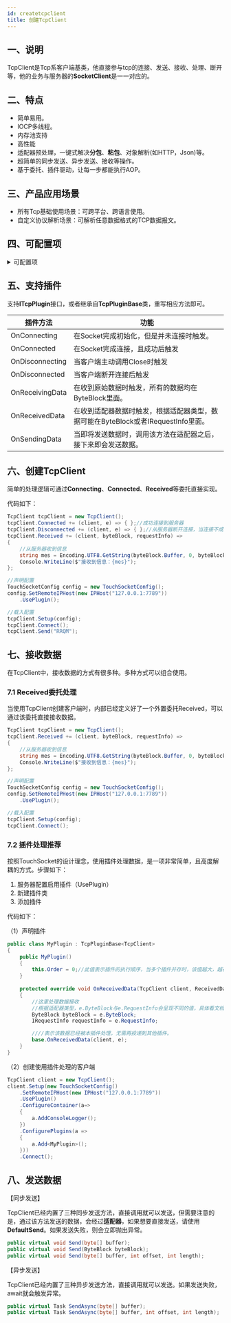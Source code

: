 ```yaml
---
id: createtcpclient
title: 创建TcpClient
---
```



## 一、说明

TcpClient是Tcp系客户端基类，他直接参与tcp的连接、发送、接收、处理、断开等，他的业务与服务器的**SocketClient**是一一对应的。

## 二、特点

- 简单易用。
- IOCP多线程。
- 内存池支持
- 高性能
- 适配器预处理，一键式解决**分包**、**粘包**、对象解析(如HTTP，Json)等。
- 超简单的同步发送、异步发送、接收等操作。
- 基于委托、插件驱动，让每一步都能执行AOP。

## 三、产品应用场景

- 所有Tcp基础使用场景：可跨平台、跨语言使用。
- 自定义协议解析场景：可解析任意数据格式的TCP数据报文。

## 四、可配置项

<details>
<summary>可配置项</summary>
<div>

#### SetBufferLength

发送、接收缓存容量（单位：byte），默认1024×64。设置建议：

1. 如果数据包较小，建议10k左右的值。更加节约内存。
2. 如果数据包较大，例如文件传输等，建议64k，甚至更大的值。
3. 该值虽然无上限，但是一般不要超过1Mb，不然不仅没意义，还很浪费

#### SetMaxPackageSize

数据包最大值（单位：byte），默认1024×1024×10。该值会在适当时间，直接作用DataHandlingAdapter.MaxPackageSize。 

#### SetThreadCount

多线程数量。该值在Auto模式下指示线程池的最少线程数量和IO线程数量。

设置建议：

1. 异步处理接收数据，此时线程数量设置为内核线程左右的值即可。
2. 同步处理接收数据，此时应当考虑两个因素。该操作是否为耗时操作，如果是，则该值在允许范围内，应当设置更可能大的值。如果不是，则设置为内核线程左右的值即可。

#### SetGetDefaultNewID

配置初始ID的分配策略

#### SetListenIPHosts

监听IP和端口号组，可以一次性设置多个地址。 

#### SetServerName
服务器标识名称，无实际使用意义。

#### SetBacklogProperty
Tcp半连接挂起连接队列的最大长度。默认为30 

#### SetMaxCount
最大可连接数，默认为10000 

#### SetReceiveType
接收类型。
- AUTO：自动接收模式。
- None：不投递IO接收申请，用户可通过GetStream，获取到流以后，自己处理接收。注意：连接端不会感知主动断开。

#### UsePlugin
是否启用插件。在启用时或许会带来一点点性能损耗，基本上不是千万数据交互根本不值一提。

#### SetServiceSslOption
Ssl配置，为Null时则不启用。 

#### UseNoDelay
设置Socket的NoDelay属性，默认false。 

#### UseDelaySender
使用延迟发送。众所周知，tcp数据报文为了发送效率，会默认启用**延迟算法**。但是这种设置，只能一定程度的缓解小数据发送效率低的问题，因为它为了保证多线程发送的有序性，在send函数中设置了线程同步，所以说，每调用一次send，实际上都是巨大的性能消耗（此处用iocp发送亦然）。所以，要解决该问题， 最终还是要将小数据，组合成大数据，这样才能更高效率的发送。所以，DelaySender正是负责此类工作的。

使用DelaySender，会一定程度的降低发送的及时性，但是降低程度并不高，简单来说：
1. 如果一个包大于512kb，则不会延迟，直接发送。
2. 如果发送第一个包，与第二个包的时间间隔小于一个线程池线程调度的时间（这个时间极短，一般来说会在10**微秒**左右），则会将这两个包压缩为一个包发送。
 
#### UseReuseAddress
启用端口复用。该配置可在服务器、或客户端在监听端口时，运行监听同一个端口。可以一定程度缓解端口来不及释放的问题。

#### SetRemoteIPHost

链接到的远程IPHost，支持域名。支持类型：
1. 使用IP&Port，传入形如：127.0.0.1:7789的字符串即可。
2. 使用域名，必须包含协议类型，形如：http://baidu.com或者https://baidu.com:80

#### SetClientSslOption
客户端Ssl配置，为Null时则不启用。
注意，当RemoteIPHost使用https、wss的域名时，该配置会使用系统默认配置生效。

#### SetKeepAliveValue
为Socket设置的属性。
注意：该配置仅在window平台生效。

#### SetBindIPHost
绑定端口。
- 在UdpSessionBase中表示本地监听地址
- 在TcpClient中表示固定客户端端口号。

#### UseDelaySender
使用延迟发送。众所周知，tcp数据报文为了发送效率，会默认启用延迟算法。但是这种设置，只能一定程度的缓解小数据发送效率低的问题，因为它为了保证多线程发送的有序性，在send函数中设置了线程同步，所以说，每调用一次send，实际上都是巨大的性能消耗（此处用iocp发送亦然）。所以，要解决该问题， 最终还是要将小数据，组合成大数据，这样才能更高效率的发送。所以，DelaySender正是负责此类工作的。

使用DelaySender，会一定程度的降低发送的及时性，但是降低程度并不高，简单来说：

如果一个包大于512kb，则不会延迟，直接发送。
如果发送第一个包，与第二个包的时间间隔小于一个线程池线程调度的时间（这个时间极短，一般来说会在10微秒左右），则会将这两个包压缩为一个包发送。

#### UseNoDelay
设置Socket的NoDelay属性，默认false。

#### UseBroadcast
该值指定可以发送或接收广播数据包。

</div>
</details>

## 五、支持插件

支持**ITcpPlugin**接口，或者继承自**TcpPluginBase**类，重写相应方法即可。

|  插件方法| 功能 |
| --- | --- |
| OnConnecting | 在Socket完成初始化，但是并未连接时触发。 |
| OnConnected | 在Socket完成连接，且成功后触发 |
| OnDisconnecting | 当客户端主动调用Close时触发 |
| OnDisconnected | 当客户端断开连接后触发 |
| OnReceivingData | 在收到原始数据时触发，所有的数据均在ByteBlock里面。 |
| OnReceivedData | 在收到适配器数据时触发，根据适配器类型，数据可能在ByteBlock或者IRequestInfo里面。 |
| OnSendingData | 当即将发送数据时，调用该方法在适配器之后，接下来即会发送数据。 |

## 六、创建TcpClient

简单的处理逻辑可通过**Connecting**、**Connected**、**Received**等委托直接实现。

代码如下：

```csharp
TcpClient tcpClient = new TcpClient();
tcpClient.Connected += (client, e) => { };//成功连接到服务器
tcpClient.Disconnected += (client, e) => { };//从服务器断开连接，当连接不成功时不会触发。
tcpClient.Received += (client, byteBlock, requestInfo) =>
{
    //从服务器收到信息
    string mes = Encoding.UTF8.GetString(byteBlock.Buffer, 0, byteBlock.Len);
    Console.WriteLine($"接收到信息：{mes}");
};

//声明配置
TouchSocketConfig config = new TouchSocketConfig();
config.SetRemoteIPHost(new IPHost("127.0.0.1:7789"))
    .UsePlugin();

//载入配置
tcpClient.Setup(config);
tcpClient.Connect();
tcpClient.Send("RRQM");
```

## 七、接收数据

在TcpClient中，接收数据的方式有很多种。多种方式可以组合使用。

### 7.1 Received委托处理

当使用TcpClient创建客户端时，内部已经定义好了一个外置委托Received，可以通过该委托直接接收数据。

```csharp
TcpClient tcpClient = new TcpClient();
tcpClient.Received += (client, byteBlock, requestInfo) =>
{
    //从服务器收到信息
    string mes = Encoding.UTF8.GetString(byteBlock.Buffer, 0, byteBlock.Len);
    Console.WriteLine($"接收到信息：{mes}");
};

//声明配置
TouchSocketConfig config = new TouchSocketConfig();
config.SetRemoteIPHost(new IPHost("127.0.0.1:7789"))
    .UsePlugin();

//载入配置
tcpClient.Setup(config);
tcpClient.Connect();
```

### 7.2 插件处理推荐

按照TouchSocket的设计理念，使用插件处理数据，是一项非常简单，且高度解耦的方式。步骤如下：

1. 服务器配置启用插件（UsePlugin）
2. 新建插件类
3. 添加插件

代码如下：

（1）声明插件

```csharp
public class MyPlugin : TcpPluginBase<TcpClient>
{
    public MyPlugin()
    {
        this.Order = 0;//此值表示插件的执行顺序，当多个插件并存时，该值越大，越在前执行。
    }
   
    protected override void OnReceivedData(TcpClient client, ReceivedDataEventArgs e)
    {
        //这里处理数据接收
        //根据适配器类型，e.ByteBlock与e.RequestInfo会呈现不同的值，具体看文档=》适配器部分。
        ByteBlock byteBlock = e.ByteBlock;
        IRequestInfo requestInfo = e.RequestInfo;

        ////表示该数据已经被本插件处理，无需再投递到其他插件。
        base.OnReceivedData(client, e);
    }
}
```

（2）创建使用插件处理的客户端

```csharp
TcpClient client = new TcpClient();
client.Setup(new TouchSocketConfig()
    .SetRemoteIPHost(new IPHost("127.0.0.1:7789"))
    .UsePlugin()
    .ConfigureContainer(a=>
    {
        a.AddConsoleLogger();
    })
    .ConfigurePlugins(a => 
    {
        a.Add<MyPlugin>();
    }))
    .Connect();
```

## 八、发送数据

【同步发送】

TcpClient已经内置了三种同步发送方法，直接调用就可以发送，但需要注意的是，通过该方法发送的数据，会经过**适配器**，如果想要直接发送，请使用**DefaultSend**。如果发送失败，则会立即抛出异常。

```csharp
public virtual void Send(byte[] buffer);
public virtual void Send(ByteBlock byteBlock);
public virtual void Send(byte[] buffer, int offset, int length);
```

【异步发送】

TcpClient已经内置了三种异步发送方法，直接调用就可以发送。如果发送失败，await就会触发异常。

```csharp
public virtual Task SendAsync(byte[] buffer);
public virtual Task SendAsync(byte[] buffer, int offset, int length);
```

